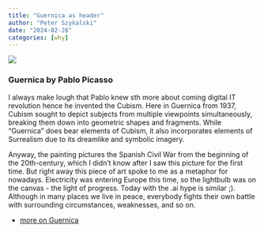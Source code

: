 ```yaml
---
title: "Guernica as header"
author: "Peter Szykalski"
date: "2024-02-28"
categories: [why]
---
```


![](Pablo_Guernica.jpg)

### Guernica by Pablo Picasso
I always make lough that Pablo knew sth more about coming digital IT revolution hence he invented the Cubism. Here in Guernica from 1937, Cubism sought to depict subjects from multiple viewpoints simultaneously, breaking them down into geometric shapes and fragments. While "Guernica" does bear elements of Cubism, it also incorporates elements of Surrealism due to its dreamlike and symbolic imagery.

Anyway, the painting pictures the Spanish Civil War from the beginning of the 20th-century, which I didn't know after I saw this picture for the first time. But right away this piece of art spoke to me as a metaphor for nowadays. Electricity was entering Europe this time, so the lightbulb was on the canvas - the light of progress. Today with the .ai hype is similar ;). Although in many places we live in peace, everybody fights their own battle with surrounding circumstances, weaknesses, and so on. 

:::{.callout-tip}
* [more on Guernica](https://www.pablopicasso.org/guernica.jsp)
:::
